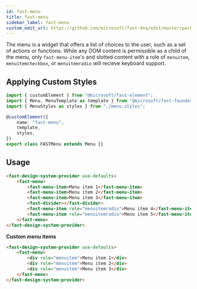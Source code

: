```yaml
---
id: fast-menu
title: fast-menu
sidebar_label: fast-menu
custom_edit_url: https://github.com/microsoft/fast-dna/edit/master/packages/web-components/fast-foundation/src/menu/README.md
---
```


The menu is a widget that offers a list of choices to the user, such as a set of actions or functions. While any DOM content is permissible as a child of the menu, only `fast-menu-item`'s and slotted content with a role of `menuitem`, `menuitemcheckbox`, or `menuitemradio` will recieve keyboard support.

## Applying Custom Styles

```ts
import { customElement } from "@microsoft/fast-element";
import { Menu, MenuTemplate as template } from "@microsoft/fast-foundation";
import { MenuStyles as styles } from "./menu.styles";

@customElement({
    name: "fast-menu",
    template,
    styles,
})
export class FASTMenu extends Menu {}
```

## Usage
```html live
<fast-design-system-provider use-defaults>
    <fast-menu>
        <fast-menu-item>Menu item 1</fast-menu-item>
        <fast-menu-item>Menu item 2</fast-menu-item>
        <fast-menu-item>Menu item 3</fast-menu-item>
        <fast-divider></fast-divider>
        <fast-menu-item role="menuitemradio">Menu item 4</fast-menu-item>
        <fast-menu-item role="menuitemradio">Menu item 5</fast-menu-item>
    </fast-menu>
</fast-design-system-provider>
```

__Custom menu items__
```html live
<fast-design-system-provider use-defaults>
    <fast-menu>
        <div role="menuitem">Menu item 1</div>
        <div role="menuitem">Menu item 2</div>
        <div role="menuitem">Menu item 3</div>
    </fast-menu>
</fast-design-system-provider>
```